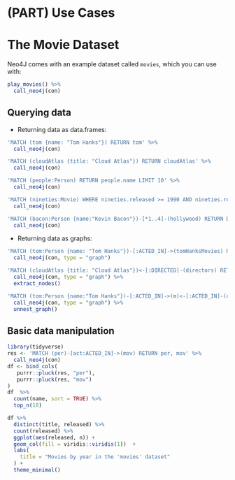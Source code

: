 # (PART) Use Cases {-}

# The Movie Dataset {#movie}

Neo4J comes with an example dataset called `movies`, which you can use with:

```r
play_movies() %>%
  call_neo4j(con)
```

## Querying data

+ Returning data as data.frames:

```r
'MATCH (tom {name: "Tom Hanks"}) RETURN tom' %>%
  call_neo4j(con)

'MATCH (cloudAtlas {title: "Cloud Atlas"}) RETURN cloudAtlas' %>%
  call_neo4j(con)

'MATCH (people:Person) RETURN people.name LIMIT 10' %>%
  call_neo4j(con)

'MATCH (nineties:Movie) WHERE nineties.released >= 1990 AND nineties.released < 2000 RETURN nineties.title' %>%
  call_neo4j(con)

'MATCH (bacon:Person {name:"Kevin Bacon"})-[*1..4]-(hollywood) RETURN DISTINCT hollywood' %>%
  call_neo4j(con)
```

+ Returning data as graphs:

```r
'MATCH (tom:Person {name: "Tom Hanks"})-[:ACTED_IN]->(tomHanksMovies) RETURN tom,tomHanksMovies' %>%
  call_neo4j(con, type = "graph")

'MATCH (cloudAtlas {title: "Cloud Atlas"})<-[:DIRECTED]-(directors) RETURN directors' %>%
  call_neo4j(con, type = "graph") %>%
  extract_nodes()

'MATCH (tom:Person {name:"Tom Hanks"})-[:ACTED_IN]->(m)<-[:ACTED_IN]-(coActors) RETURN coActors' %>%
  call_neo4j(con, type = "graph") %>%
  unnest_graph()
```

## Basic data manipulation


```r
library(tidyverse)
res <- 'MATCH (per)-[act:ACTED_IN]->(mov) RETURN per, mov' %>% 
  call_neo4j(con)  
df <- bind_cols(
   purrr::pluck(res, "per"),
   purrr::pluck(res, "mov")
)
df  %>%
  count(name, sort = TRUE) %>%
  top_n(10)

df %>%
  distinct(title, released) %>%
  count(released) %>%
  ggplot(aes(released, n)) +
  geom_col(fill = viridis::viridis(1))  +
  labs(
    title = "Movies by year in the 'movies' dataset"
  ) +
  theme_minimal()
```



